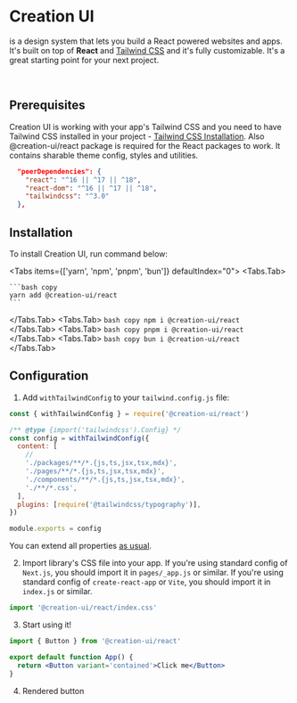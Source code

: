 
# Creation UI

is a design system that lets you build a React powered websites
and apps. It's built on top of <b>React</b> and [Tailwind CSS](https://tailwindcss.com)
and it's fully customizable. It's a great starting point for your next project.

<br />

## Prerequisites

Creation UI is working with your app's Tailwind CSS and you need to have Tailwind CSS installed in your project - [Tailwind CSS Installation](https://tailwindcss.com/docs/installation/using-postcss).
Also @creation-ui/react package is required for the React packages to work. It contains sharable theme config, styles and utilities.

```json
  "peerDependencies": {
    "react": "^16 || ^17 || ^18",
    "react-dom": "^16 || ^17 || ^18",
    "tailwindcss": "^3.0"
  },
```

## Installation

To install Creation UI, run command below:

<Tabs items={['yarn', 'npm', 'pnpm', 'bun']}  defaultIndex="0">
  <Tabs.Tab>

    ```bash copy
    yarn add @creation-ui/react
    ```

  </Tabs.Tab>
  <Tabs.Tab>
    ```bash copy
    npm i @creation-ui/react
    ```
  </Tabs.Tab>
  <Tabs.Tab>
    ```bash copy
    pnpm i @creation-ui/react
    ```
  </Tabs.Tab>
  <Tabs.Tab>
    ```bash copy
    bun i @creation-ui/react
    ```
  </Tabs.Tab>
</Tabs>

## Configuration

1. Add `withTailwindConfig` to your `tailwind.config.js` file:

```js copy
const { withTailwindConfig } = require('@creation-ui/react')

/** @type {import('tailwindcss').Config} */
const config = withTailwindConfig({
  content: [
    //
    './packages/**/*.{js,ts,jsx,tsx,mdx}',
    './pages/**/*.{js,ts,jsx,tsx,mdx}',
    './components/**/*.{js,ts,jsx,tsx,mdx}',
    './**/*.css',
  ],
  plugins: [require('@tailwindcss/typography')],
})

module.exports = config
```

You can extend all properties [as usual](https://tailwindcss.com/docs/configuration).

2. Import library's CSS file into your app.
   If you're using standard config of `Next.js`, you should import it in `pages/_app.js` or similar.
   If you're using standard config of `create-react-app` or `Vite`, you should import it in `index.js` or similar.

```js copy
import '@creation-ui/react/index.css'
```

3. Start using it!

```jsx copy
import { Button } from '@creation-ui/react'

export default function App() {
  return <Button variant='contained'>Click me</Button>
}
```

4. Rendered button

<SingleButtonExample/>